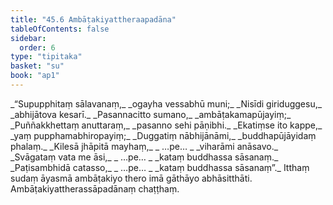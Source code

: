 ```yaml
---
title: "45.6 Ambāṭakiyattheraapadāna"
tableOfContents: false
sidebar:
  order: 6
type: "tipitaka"
basket: "su"
book: "ap1"
---
```



<DynamicBreadcrumb />

<Division number="36" book="ap1" bookNo="20" page="432">

<Paragraph number="5820" type="verses" book="ap1">
_“Supupphitaṃ sālavanaṃ,_  
_ogayha vessabhū muni;_  
_Nisīdi giriduggesu,_  
_abhijātova kesarī._  

</Paragraph>

</Division>
<Division number="37" book="ap1" bookNo="20" page="432">

<Paragraph number="5821" type="verses" book="ap1">
_Pasannacitto sumano,_  
_ambāṭakamapūjayiṃ;_  
_Puññakkhettaṃ anuttaraṃ,_  
_pasanno sehi pāṇibhi._  

</Paragraph>

</Division>
<Division number="38" book="ap1" bookNo="20" page="432">

<Paragraph number="5822" type="verses" book="ap1">
_Ekatiṃse ito kappe,_  
_yaṃ pupphamabhiropayiṃ;_  
_Duggatiṃ nābhijānāmi,_  
_buddhapūjāyidaṃ phalaṃ._  

</Paragraph>

</Division>
<Division number="39" book="ap1" bookNo="20" page="432">

<Paragraph number="5823" type="verses" book="ap1">
_Kilesā jhāpitā mayhaṃ,_  
_ …pe… _  
_viharāmi anāsavo._  

</Paragraph>

</Division>
<Division number="40" book="ap1" bookNo="20" page="432">

<Paragraph number="5824" type="verses" book="ap1">
_Svāgataṃ vata me āsi,_  
_ …pe… _  
_kataṃ buddhassa sāsanaṃ._  

</Paragraph>

</Division>
<Division number="41" book="ap1" bookNo="20" page="432">

<Paragraph number="5825" type="verses" book="ap1">
_Paṭisambhidā catasso,_  
_ …pe… _  
_kataṃ buddhassa sāsanaṃ”._  

</Paragraph>

<Paragraph number="5826" book="ap1">
Itthaṃ sudaṃ āyasmā ambāṭakiyo thero imā gāthāyo abhāsitthāti.

</Paragraph>
</Division>

<Paragraph number="5827" type="center" book="ap1">
Ambāṭakiyattherassāpadānaṃ chaṭṭhaṃ.
</Paragraph>